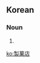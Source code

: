 ==Korean==
{{ko-hanjatab}}

===Noun===
{{ko-noun|hj|hangeul=제과점}}

# {{hanja form of|제과점|[[bakery]], [[bakeshop]]}}

[[ko:製菓店]]